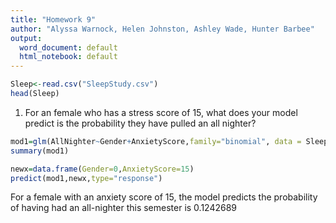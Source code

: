 ```yaml
---
title: "Homework 9"
author: "Alyssa Warnock, Helen Johnston, Ashley Wade, Hunter Barbee"
output:
  word_document: default
  html_notebook: default
---
```


```r
Sleep<-read.csv("SleepStudy.csv")
head(Sleep)
```

1. For an female who has a stress score of 15, what does your model predict is the probability they have pulled an all nighter?

```r
mod1=glm(AllNighter~Gender+AnxietyScore,family="binomial", data = Sleep)
summary(mod1)
```
```r
newx=data.frame(Gender=0,AnxietyScore=15)
predict(mod1,newx,type="response")
```
For a female with an anxiety score of 15, the model predicts the probability of having had an all-nighter this semester is 0.1242689